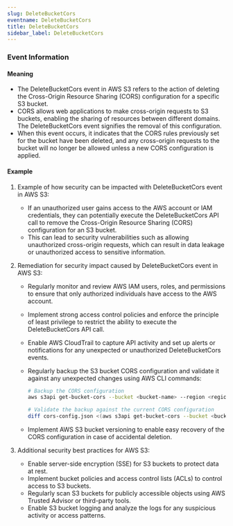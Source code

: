 ```yaml
--- 
slug: DeleteBucketCors
eventname: DeleteBucketCors
title: DeleteBucketCors
sidebar_label: DeleteBucketCors
---
```

                       
### Event Information

#### Meaning

- The DeleteBucketCors event in AWS S3 refers to the action of deleting the Cross-Origin Resource Sharing (CORS) configuration for a specific S3 bucket.
- CORS allows web applications to make cross-origin requests to S3 buckets, enabling the sharing of resources between different domains. The DeleteBucketCors event signifies the removal of this configuration.
- When this event occurs, it indicates that the CORS rules previously set for the bucket have been deleted, and any cross-origin requests to the bucket will no longer be allowed unless a new CORS configuration is applied.

#### Example

1. Example of how security can be impacted with DeleteBucketCors event in AWS S3:
   - If an unauthorized user gains access to the AWS account or IAM credentials, they can potentially execute the DeleteBucketCors API call to remove the Cross-Origin Resource Sharing (CORS) configuration for an S3 bucket.
   - This can lead to security vulnerabilities such as allowing unauthorized cross-origin requests, which can result in data leakage or unauthorized access to sensitive information.

2. Remediation for security impact caused by DeleteBucketCors event in AWS S3:
   - Regularly monitor and review AWS IAM users, roles, and permissions to ensure that only authorized individuals have access to the AWS account.
   - Implement strong access control policies and enforce the principle of least privilege to restrict the ability to execute the DeleteBucketCors API call.
   - Enable AWS CloudTrail to capture API activity and set up alerts or notifications for any unexpected or unauthorized DeleteBucketCors events.
   - Regularly backup the S3 bucket CORS configuration and validate it against any unexpected changes using AWS CLI commands:

     ```bash
     # Backup the CORS configuration
     aws s3api get-bucket-cors --bucket <bucket-name> --region <region> > cors-config.json
     
     # Validate the backup against the current CORS configuration
     diff cors-config.json <(aws s3api get-bucket-cors --bucket <bucket-name> --region <region>)
     ```

   - Implement AWS S3 bucket versioning to enable easy recovery of the CORS configuration in case of accidental deletion.

3. Additional security best practices for AWS S3:
   - Enable server-side encryption (SSE) for S3 buckets to protect data at rest.
   - Implement bucket policies and access control lists (ACLs) to control access to S3 buckets.
   - Regularly scan S3 buckets for publicly accessible objects using AWS Trusted Advisor or third-party tools.
   - Enable S3 bucket logging and analyze the logs for any suspicious activity or access patterns.


 